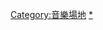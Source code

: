 {{Catnav|頁面分類|各種主題的頁面分類|依音樂省來作的分類|演唱會場地}}
{{Catnav|頁面分類|...|各國音樂|演唱會場地}}

[[Category:音樂場地|Category:音樂場地]]
[[Category:演唱會|*]]
